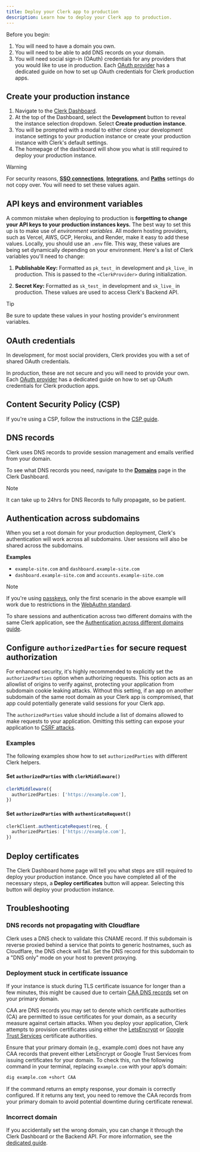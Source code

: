 ```yaml
---
title: Deploy your Clerk app to production
description: Learn how to deploy your Clerk app to production.
---
```


Before you begin:

1. You will need to have a domain you own.
1. You will need to be able to add DNS records on your domain.
1. You will need social sign-in (OAuth) credentials for any providers that you would like to use in production. Each [OAuth provider](/docs/authentication/social-connections/oauth) has a dedicated guide on how to set up OAuth credentials for Clerk production apps.

## Create your production instance

1. Navigate to the [Clerk Dashboard](https://dashboard.clerk.com).
1. At the top of the Dashboard, select the **Development** button to reveal the instance selection dropdown. Select **Create production instance**.
1. You will be prompted with a modal to either clone your development instance settings to your production instance or create your production instance with Clerk's default settings.
1. The homepage of the dashboard will show you what is still required to deploy your production instance.

> [!WARNING]
> For security reasons, [**SSO connections**](https://dashboard.clerk.com/last-active?path=user-authentication/sso-connections), [**Integrations**](https://dashboard.clerk.com/last-active?path=integrations), and [**Paths**](https://dashboard.clerk.com/last-active?path=paths) settings do not copy over. You will need to set these values again.

## API keys and environment variables

A common mistake when deploying to production is **forgetting to change your API keys to your production instances keys.** The best way to set this up is to make use of _environment variables_. All modern hosting providers, such as Vercel, AWS, GCP, Heroku, and Render, make it easy to add these values. Locally, you should use an `.env` file. This way, these values are being set dynamically depending on your environment. Here's a list of Clerk variables you'll need to change:

1. **Publishable Key:** Formatted as `pk_test_` in development and `pk_live_` in production. This is passed to the `<ClerkProvider>` during initialization.

1. **Secret Key:** Formatted as `sk_test_` in development and `sk_live_` in production. These values are used to access Clerk's Backend API.

> [!TIP]
> Be sure to update these values in your hosting provider's environment variables.

## OAuth credentials

In development, for most social providers, Clerk provides you with a set of shared OAuth credentials.

In production, these are not secure and you will need to provide your own. Each [OAuth provider](/docs/authentication/social-connections/oauth) has a dedicated guide on how to set up OAuth credentials for Clerk production apps.

## Content Security Policy (CSP)

If you're using a CSP, follow the instructions in the [CSP guide](/docs/security/clerk-csp).

## DNS records

Clerk uses DNS records to provide session management and emails verified from your domain.

To see what DNS records you need, navigate to the [**Domains**](https://dashboard.clerk.com/last-active?path=domains) page in the Clerk Dashboard.

> [!NOTE]
> It can take up to 24hrs for DNS Records to fully propagate, so be patient.

## Authentication across subdomains

When you set a root domain for your production deployment, Clerk's authentication will work across all subdomains. User sessions will also be shared across the subdomains.

**Examples**

- `example-site.com` and `dashboard.example-site.com`
- `dashboard.example-site.com` and `accounts.example-site.com`

> [!NOTE]
> If you're using [passkeys](/docs/authentication/configuration/sign-up-sign-in-options#passkeys), only the first scenario in the above example will work due to restrictions in the [WebAuthn standard](https://www.w3.org/TR/webauthn-2/#sctn-rp-operations).

To share sessions and authentication across two different domains with the same Clerk application, see the [Authentication across different domains guide](/docs/advanced-usage/satellite-domains).

## Configure `authorizedParties` for secure request authorization

For enhanced security, it's highly recommended to explicitly set the `authorizedParties` option when authorizing requests. This option acts as an allowlist of origins to verify against, protecting your application from subdomain cookie leaking attacks. Without this setting, if an app on another subdomain of the same root domain as your Clerk app is compromised, that app could potentially generate valid sessions for your Clerk app.

The `authorizedParties` value should include a list of domains allowed to make requests to your application. Omitting this setting can expose your application to [CSRF attacks](https://owasp.org/www-community/attacks/csrf).

### Examples

The following examples show how to set `authorizedParties` with different Clerk helpers.

#### Set `authorizedParties` with `clerkMiddleware()`

```typescript
clerkMiddleware({
  authorizedParties: ['https://example.com'],
})
```

#### Set `authorizedParties` with `authenticateRequest()`

```typescript
clerkClient.authenticateRequest(req, {
  authorizedParties: ['https://example.com'],
})
```

## Deploy certificates

The Clerk Dashboard home page will tell you what steps are still required to deploy your production instance. Once you have completed all of the necessary steps, a **Deploy certificates** button will appear. Selecting this button will deploy your production instance.

## Troubleshooting

### DNS records not propagating with Cloudflare

Clerk uses a DNS check to validate this CNAME record. If this subdomain is reverse proxied behind a service that points to generic hostnames, such as Cloudflare, the DNS check will fail. Set the DNS record for this subdomain to a "DNS only" mode on your host to prevent proxying.

### Deployment stuck in certificate issuance

If your instance is stuck during TLS certificate issuance for longer than a few minutes, this might be caused due to certain [CAA DNS records](https://en.wikipedia.org/wiki/DNS_Certification_Authority_Authorization) set on your primary domain.

CAA are DNS records you may set to denote which certificate authorities (CA) are permitted to issue certificates for your domain, as a security measure against certain attacks. When you deploy your application, Clerk attempts to provision certificates using either the [LetsEncrypt](https://letsencrypt.org/) or [Google Trust Services](https://pki.goog/) certificate authorities.

Ensure that your primary domain (e.g., example.com) does not have any CAA records that prevent either LetsEncrypt or Google Trust Services from issuing certificates for your domain. To check this, run the following command in your terminal, replacing `example.com` with your app’s domain:

```sh
dig example.com +short CAA
```

If the command returns an empty response, your domain is correctly configured. If it returns any text, you need to remove the CAA records from your primary domain to avoid potential downtime during certificate renewal.

### Incorrect domain

If you accidentally set the wrong domain, you can change it through the Clerk Dashboard or the Backend API. For more information, see the [dedicated guide](/docs/deployments/changing-domains).
